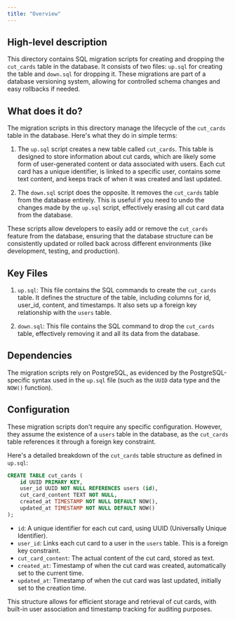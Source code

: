 ```yaml
---
title: "Overview"
---
```


## High-level description
This directory contains SQL migration scripts for creating and dropping the `cut_cards` table in the database. It consists of two files: `up.sql` for creating the table and `down.sql` for dropping it. These migrations are part of a database versioning system, allowing for controlled schema changes and easy rollbacks if needed.

## What does it do?
The migration scripts in this directory manage the lifecycle of the `cut_cards` table in the database. Here's what they do in simple terms:

1. The `up.sql` script creates a new table called `cut_cards`. This table is designed to store information about cut cards, which are likely some form of user-generated content or data associated with users. Each cut card has a unique identifier, is linked to a specific user, contains some text content, and keeps track of when it was created and last updated.

2. The `down.sql` script does the opposite. It removes the `cut_cards` table from the database entirely. This is useful if you need to undo the changes made by the `up.sql` script, effectively erasing all cut card data from the database.

These scripts allow developers to easily add or remove the `cut_cards` feature from the database, ensuring that the database structure can be consistently updated or rolled back across different environments (like development, testing, and production).

## Key Files

1. `up.sql`: This file contains the SQL commands to create the `cut_cards` table. It defines the structure of the table, including columns for id, user_id, content, and timestamps. It also sets up a foreign key relationship with the `users` table.

2. `down.sql`: This file contains the SQL command to drop the `cut_cards` table, effectively removing it and all its data from the database.

## Dependencies
The migration scripts rely on PostgreSQL, as evidenced by the PostgreSQL-specific syntax used in the `up.sql` file (such as the `UUID` data type and the `NOW()` function).

## Configuration
These migration scripts don't require any specific configuration. However, they assume the existence of a `users` table in the database, as the `cut_cards` table references it through a foreign key constraint.

Here's a detailed breakdown of the `cut_cards` table structure as defined in `up.sql`:

```sql
CREATE TABLE cut_cards (
    id UUID PRIMARY KEY,
    user_id UUID NOT NULL REFERENCES users (id),
    cut_card_content TEXT NOT NULL,
    created_at TIMESTAMP NOT NULL DEFAULT NOW(),
    updated_at TIMESTAMP NOT NULL DEFAULT NOW()
);
```

- `id`: A unique identifier for each cut card, using UUID (Universally Unique Identifier).
- `user_id`: Links each cut card to a user in the `users` table. This is a foreign key constraint.
- `cut_card_content`: The actual content of the cut card, stored as text.
- `created_at`: Timestamp of when the cut card was created, automatically set to the current time.
- `updated_at`: Timestamp of when the cut card was last updated, initially set to the creation time.

This structure allows for efficient storage and retrieval of cut cards, with built-in user association and timestamp tracking for auditing purposes.